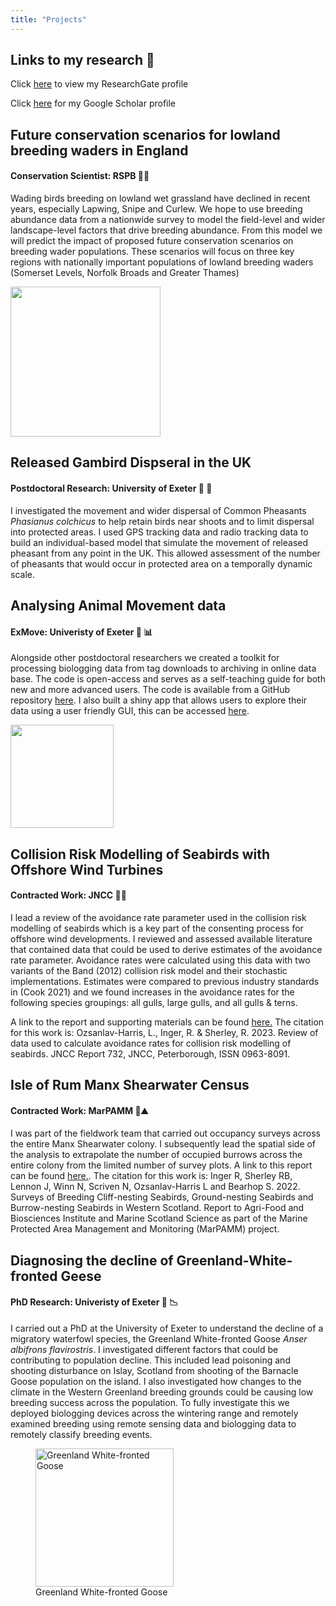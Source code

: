 ```yaml
---
title: "Projects"
---
```


## Links to my research 🔗

Click [here](https://www.researchgate.net/profile/Luke-Ozsanlav-Harris) to view my ResearchGate profile

Click [here](https://scholar.google.co.uk/citations?user=9VyBol4AAAAJ&hl=en) for my Google Scholar profile

## Future conservation scenarios for lowland breeding waders in England

#### Conservation Scientist: RSPB 🥚🐣

Wading birds breeding on lowland wet grassland have declined in recent years, especially Lapwing, Snipe and Curlew. We hope to use breeding abundance data from a nationwide survey to model the field-level and wider landscape-level factors that drive breeding abundance. From this model we will predict the impact of proposed future conservation scenarios on breeding wader populations. These scenarios will focus on three key regions with nationally important populations of lowland breeding waders (Somerset Levels, Norfolk Broads and Greater Thames)

![](images/lolandwaderscenarios%20logo.png){fig-align="center" width="240"}

## Released Gambird Dispseral in the UK

#### Postdoctoral Research: University of Exeter 🦚 🔫

I investigated the movement and wider dispersal of Common Pheasants *Phasianus colchicus* to help retain birds near shoots and to limit dispersal into protected areas. I used GPS tracking data and radio tracking data to build an individual-based model that simulate the movement of released pheasant from any point in the UK. This allowed assessment of the number of pheasants that would occur in protected area on a temporally dynamic scale.

## Analysing Animal Movement data

#### ExMove: Univeristy of Exeter 🐾 📊

Alongside other postdoctoral researchers we created a toolkit for processing biologging data from tag downloads to archiving in online data base. The code is open-access and serves as a self-teaching guide for both new and more advanced users. The code is available from a GitHub repository [here](https://github.com/ExMove/ExMove). I also built a shiny app that allows users to explore their data using a user friendly GUI, this can be accessed [here](https://lukeozsanlav.shinyapps.io/exmove_explorer/).

![](images/hex_sticker_RFB.png){fig-align="center" width="165"}

## Collision Risk Modelling of Seabirds with Offshore Wind Turbines

#### Contracted Work: JNCC 🌊🌊

I lead a review of the avoidance rate parameter used in the collision risk modelling of seabirds which is a key part of the consenting process for offshore wind developments. I reviewed and assessed available literature that contained data that could be used to derive estimates of the avoidance rate parameter. Avoidance rates were calculated using this data with two variants of the Band (2012) collision risk model and their stochastic implementations. Estimates were compared to previous industry standards in (Cook 2021) and we found increases in the avoidance rates for the following species groupings: all gulls, large gulls, and all gulls & terns.

A link to the report and supporting materials can be found [here.](https://hub.jncc.gov.uk/assets/de5903fe-81c5-4a37-a5bc-387cf704924d) The citation for this work is: Ozsanlav-Harris, L., Inger, R. & Sherley, R. 2023. Review of data used to calculate avoidance rates for collision risk modelling of seabirds. JNCC Report 732, JNCC, Peterborough, ISSN 0963-8091.

## Isle of Rum Manx Shearwater Census

#### Contracted Work: MarPAMM 🌊⛰️

I was part of the fieldwork team that carried out occupancy surveys across the entire Manx Shearwater colony. I subsequently lead the spatial side of the analysis to extrapolate the number of occupied burrows across the entire colony from the limited number of survey plots. A link to this report can be found [here.](https://www.mpa-management.eu/wp-content/uploads/2023/06/Surveys-of-Breeding-Cliff-nesting-Seabirds-Ground-nesting-Seabirds-and-Burrow-nesting-Seabirds-in-Western-Scotland.pdf). The citation for this work is: Inger R, Sherley RB, Lennon J, Winn N, Scriven N, Ozsanlav-Harris L and Bearhop S. 2022. Surveys of Breeding Cliff-nesting Seabirds, Ground-nesting Seabirds and Burrow-nesting Seabirds in Western Scotland. Report to Agri-Food and Biosciences Institute and Marine Scotland Science as part of the Marine Protected Area Management and Monitoring (MarPAMM) project.

## Diagnosing the decline of Greenland-White-fronted Geese

#### PhD Research: Univeristy of Exeter 🦆 📉

I carried out a PhD at the University of Exeter to understand the decline of a migratory waterfowl species, the Greenland White-fronted Goose *Anser albifrons flavirostris*. I investigated different factors that could be contributing to population decline. This included lead poisoning and shooting disturbance on Islay, Scotland from shooting of the Barnacle Goose population on the island. I also investigated how changes to the climate in the Western Greenland breeding grounds could be causing low breeding success across the population. To fully investigate this we deployed biologging devices across the wintering range and remotely examined breeding using remote sensing data and biologging data to remotely classify breeding events.

![Greenland White-fronted Goose](images/GWF_image.png){fig-align="center" width="221"}

